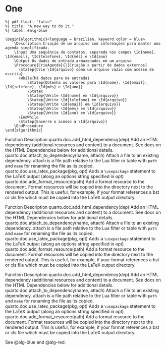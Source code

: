 # One

::: {.callout}
::: {.callout-tip}

```pseudocode
%| pdf-float: "false"
%| title: "A new way to do it."
%| label: #alg-blue
   
\begin{algorithmic}<language = brazilian, keyword color = blue>
    \Description Criação de um arquivo com informações para manter uma agenda simplificada.
    \Input Uma sequência de contatos, separada nos campos \Id{nome}, \Id{email}, \Id{telefone}, \Id{mês} e \Id{ano}
    \Output Os dados de entrada armazenados em um arquivo
    \Procedure{CrieAgenda}{}[Criação a partir de dados externos]
      \Statep{Crie \Id{arquivo} como um arquivo vazio com acesso de escrita}
      \While{há dados para na entrada}
          \Statep{Obtenha os valores para \Id{nome}, \Id{email}, \Id{telefone}, \Id{mês} e \Id{ano}}
          \Statex
          \Statep{\Write \Id{nome} em \Id{arquivo}}
          \Statep{\Write \Id{telefone} em \Id{arquivo}}
          \Statep{\Write \Id{email} em \Id{arquivo}}
          \Statep{\Write \Id{mês} em \Id{arquivo}}
          \Statep{\Write \Id{ano} em \Id{arquivo}}
      \EndWhile
      \Statep{Encerre o acesso a \Id{arquivo}}
    \EndProcedure
\end{algorithmic}
```

:::
:::

Function	Description
quarto.doc.add_html_dependency(dep)	Add an HTML dependency (additional resources and content) to a document. See docs on the HTML Dependencies below for additional details.
quarto.doc.attach_to_dependency(name, attach)	Attach a file to an existing dependency. attach is a file path relative to the Lua filter or table with `path` and `name` for renaming the file as its copied.
quarto.doc.use_latex_package(pkg, opt)	Adds a `\usepackage` statement to the LaTeX output (along an options string specified in opt)
quarto.doc.add_format_resource(path)	Add a format resource to the document. Format resources will be copied into the directory next to the rendered output. This is useful, for example, if your format references a bst or cls file which must be copied into the LaTeX output directory.

Function	Description
quarto.doc.add_html_dependency(dep)	Add an HTML dependency (additional resources and content) to a document. See docs on the HTML Dependencies below for additional details.
quarto.doc.attach_to_dependency(name, attach)	Attach a file to an existing dependency. attach is a file path relative to the Lua filter or table with `path` and `name` for renaming the file as its copied.
quarto.doc.use_latex_package(pkg, opt)	Adds a `\usepackage` statement to the LaTeX output (along an options string specified in opt)
quarto.doc.add_format_resource(path)	Add a format resource to the document. Format resources will be copied into the directory next to the rendered output. This is useful, for example, if your format references a bst or cls file which must be copied into the LaTeX output directory.


Function	Description
quarto.doc.add_html_dependency(dep)	Add an HTML dependency (additional resources and content) to a document. See docs on the HTML Dependencies below for additional details.
quarto.doc.attach_to_dependency(name, attach)	Attach a file to an existing dependency. attach is a file path relative to the Lua filter or table with `path` and `name` for renaming the file as its copied.
quarto.doc.use_latex_package(pkg, opt)	Adds a `\usepackage` statement to the LaTeX output (along an options string specified in opt)
quarto.doc.add_format_resource(path)	Add a format resource to the document. Format resources will be copied into the directory next to the rendered output. This is useful, for example, if your format references a bst or cls file which must be copied into the LaTeX output directory.


See @alg-blue and @alg-red.
